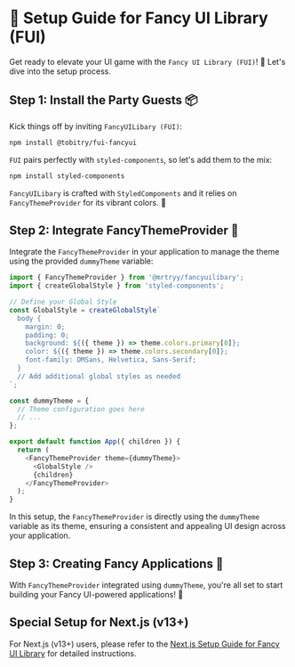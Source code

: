 
<Meta title="setup/Setup" />

# 🚀 Setup Guide for Fancy UI Library (FUI)

Get ready to elevate your UI game with the `Fancy UI Library (FUI)`! 🌟 Let's dive into the setup process.

## Step 1: Install the Party Guests 📦

Kick things off by inviting `FancyUILibary (FUI)`:

```bash
npm install @tobitry/fui-fancyui
```

`FUI` pairs perfectly with `styled-components`, so let's add them to the mix:

```bash
npm install styled-components
```

`FancyUILibary` is crafted with `StyledComponents` and it relies on `FancyThemeProvider` for its vibrant colors. 🌈

## Step 2: Integrate FancyThemeProvider 🎨

Integrate the `FancyThemeProvider` in your application to manage the theme using the provided `dummyTheme` variable:

```javascript
import { FancyThemeProvider } from '@mrtryy/fancyuilibary';
import { createGlobalStyle } from 'styled-components';

// Define your Global Style
const GlobalStyle = createGlobalStyle`
  body {
    margin: 0;
    padding: 0;
    background: ${({ theme }) => theme.colors.primary[0]};
    color: ${({ theme }) => theme.colors.secondary[0]};
    font-family: DMSans, Helvetica, Sans-Serif;
  }
  // Add additional global styles as needed
`;

const dummyTheme = {
  // Theme configuration goes here
  // ...
};

export default function App({ children }) {
  return (
    <FancyThemeProvider theme={dummyTheme}>
      <GlobalStyle />
      {children}
    </FancyThemeProvider>
  );
}
```

In this setup, the `FancyThemeProvider` is directly using the `dummyTheme` variable as its theme, ensuring a consistent and appealing UI design across your application.

## Step 3: Creating Fancy Applications 🌟

With `FancyThemeProvider` integrated using `dummyTheme`, you're all set to start building your Fancy UI-powered applications! 🎉

## Special Setup for Next.js (v13+)

For Next.js (v13+) users, please refer to the [Next.js Setup Guide for Fancy UI Library](./?path=/docs/stories-setupnext--docs) for detailed instructions.
